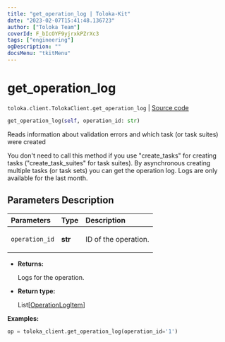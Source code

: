 ```yaml
---
title: "get_operation_log | Toloka-Kit"
date: "2023-02-07T15:41:48.136723"
author: ["Toloka Team"]
coverId: F_bIcOYF9yjrxkPZrXc3
tags: ["engineering"]
ogDescription: ""
docsMenu: "tkitMenu"
---
```


# get_operation_log
`toloka.client.TolokaClient.get_operation_log` | [Source code](https://github.com/Toloka/toloka-kit/blob/v1.1.3/src/client/__init__.py#L2855)

```python
get_operation_log(self, operation_id: str)
```

Reads information about validation errors and which task (or task suites) were created

You don't need to call this method if you use "create_tasks" for creating tasks ("create_task_suites" for task suites).
By asynchronous creating multiple tasks (or task sets) you can get the operation log.
Logs are only available for the last month.

## Parameters Description

| Parameters | Type | Description |
| :----------| :----| :-----------|
`operation_id`|**str**|<p>ID of the operation.</p>

* **Returns:**

  Logs for the operation.

* **Return type:**

  List\[[OperationLogItem](/docs-new/toloka-kit/reference/toloka.client.operation_log.OperationLogItem)\]

**Examples:**

```python
op = toloka_client.get_operation_log(operation_id='1')
```
